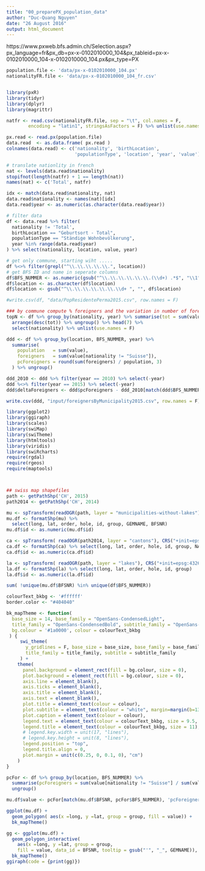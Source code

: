 ```yaml
---
title: "00_preparePX_population_data"
author: "Duc-Quang Nguyen"
date: "26 August 2016"
output: html_document
---
```


https://www.pxweb.bfs.admin.ch/Selection.aspx?px_language=fr&px_db=px-x-0102010000_104&px_tableid=px-x-0102010000_104\px-x-0102010000_104.px&px_type=PX

```r
population.file <- 'data/px-x-0102010000_104.px'
nationalityFR.file <- 'data/px-x-0102010000_104_fr.csv'


library(pxR)
library(tidyr)
library(dplyr)
library(magrittr)
```

```r
natfr <- read.csv(nationalityFR.file, sep = "\t", col.names = F, 
        encoding = "latin1", stringsAsFactors = F) %>% unlist(use.names = F)

px.read <- read.px(population.file)
data.read  <- as.data.frame( px.read )
colnames(data.read) <- c('nationality', 'birthLocation', 
                         'populationType', 'location', 'year', 'value')

# translate nationlity in french
nat <- levels(data.read$nationality)
stopifnot(length(natfr) + 1 == length(nat))
names(nat) <- c('Total', natfr)

idx <- match(data.read$nationality, nat)
data.read$nationality <- names(nat)[idx]
data.read$year <- as.numeric(as.character(data.read$year))

# filter data
df <- data.read %>% filter(
  nationality != 'Total', 
  birthLocation == "Geburtsort - Total",
  populationType == "Ständige Wohnbevölkerung",
  year %in% range(data.read$year)
) %>% select(nationality, location, value, year)

# get only commune, starting wiht .....
df %<>% filter(grepl("^\\.\\.\\.\\.\\.", location))
# get BFS ID and name in seperate columns
df$BFS_NUMMER <- as.numeric(gsub("^\\.\\.\\.\\.\\.\\.(\\d+) .*$", "\\1",as.character(df$location)))
df$location <- as.character(df$location)
df$location <- gsub("^\\.\\.\\.\\.\\.\\.\\d+ ", "", df$location)

#write.csv(df, "data/PopResidentePerma2015.csv", row.names = F)

### by commune compute % foreigners and the variation in number of foreigners
topN <- df %>% group_by(nationality, year) %>% summarise(tot = sum(value)) %>% 
  arrange(desc(tot)) %>% ungroup() %>% head(7) %>%
  select(nationality) %>% unlist(use.names = F)

ddd <- df %>% group_by(location, BFS_NUMMER, year) %>%
  summarise(
    population   = sum(value),
    foreigners   = sum(value[nationality != "Suisse"]),
    pcForeigners = round(sum(foreigners) / population, 3)
  ) %>% ungroup()

ddd_2010 <- ddd %>% filter(year == 2010) %>% select(-year)
ddd %<>% filter(year == 2015) %>% select(-year)
ddd$deltaForeigners <- ddd$pcForeigners - ddd_2010[match(ddd$BFS_NUMMER, ddd_2010$BFS_NUMMER), 'pcForeigners'] %>% unlist()

write.csv(ddd, "input/foreignersByMunicipality2015.csv", row.names = F)
```



```r
library(ggplot2)
library(ggiraph)
library(scales)
library(swiMap)
library(swiTheme)
library(htmltools)
library(viridis)
library(swiRcharts)
require(rgdal)
require(rgeos)
require(maptools)



## swiss map shapefiles
path <- getPathShp('CH', 2015)
path2014 <- getPathShp('CH', 2014)

mu <- spTransform(readOGR(path, layer = "municipalities-without-lakes"),CRS("+init=epsg:4326"))
mu.df <- formatShp(mu) %>% 
  select(long, lat, order, hole, id, group, GEMNAME, BFSNR)
mu.df$id <- as.numeric(mu.df$id)

ca <- spTransform( readOGR(path2014, layer = "cantons"), CRS("+init=epsg:4326"))
ca.df <- formatShp(ca) %>% select(long, lat, order, hole, id, group, NAME, EINWOHNERZ)
ca.df$id <- as.numeric(ca.df$id)

la <- spTransform( readOGR(path, layer = "lakes"), CRS("+init=epsg:4326"))
la.df <- formatShp(la) %>% select(long, lat, order, hole, id, group)
la.df$id <- as.numeric(la.df$id)

sum( !unique(mu.df$BFSNR) %in% unique(df$BFS_NUMMER))

colourText_bkbg <- '#ffffff'
border.color <- "#404040"

bk_mapTheme <- function(
  base_size = 14, base_family = "OpenSans-CondensedLight",
  title_family = "OpenSans-CondensedBold", subtitle_family = "OpenSans-CondensedLight",
  bg.colour = '#1a0000', colour = colourText_bkbg
 ) {
     swi_theme(
       y_gridlines = F, base_size = base_size, base_family = base_family, 
       title_family = title_family, subtitle = subtitle_family
     ) + 
    theme(
      panel.background = element_rect(fill = bg.colour, size = 0),
      plot.background = element_rect(fill = bg.colour, size = 0),
      axis.line = element_blank(),
      axis.ticks = element_blank(), 
      axis.title = element_blank(), 
      axis.text = element_blank(),
      plot.title = element_text(colour = colour), 
      plot.subtitle = element_text(colour = "white", margin=margin(b=13)),
      plot.caption = element_text(colour = colour),
      legend.text = element_text(colour = colourText_bkbg, size = 9.5, hjust = 1),
      legend.title = element_text(colour = colourText_bkbg, size = 11),
      # legend.key.width = unit(17, "lines"),
      # legend.key.height = unit(8, "lines"),
      legend.position = "top",
      legend.title.align = 0,
      plot.margin = unit(c(0.25, 0, 0.1, 0), "cm")
    ) 
}

pcFor <- df %>% group_by(location, BFS_NUMMER) %>% 
  summarise(pcForeigners = sum(value[nationality != "Suisse"] / sum(value, na.rm = T))) %>% 
  ungroup() 

mu.df$value <- pcFor[match(mu.df$BFSNR, pcFor$BFS_NUMMER), 'pcForeigners']

ggplot(mu.df) + 
  geom_polygon( aes(x =long, y =lat, group = group, fill = value)) +
  bk_mapTheme()

gg <- ggplot(mu.df) + 
  geom_polygon_interactive( 
    aes(x =long, y =lat, group = group, 
    fill = value, data_id = BFSNR, tooltip = gsub("'", "_", GEMNAME)), colour = NA) +
  bk_mapTheme()
ggiraph(code = {print(gg)})
```